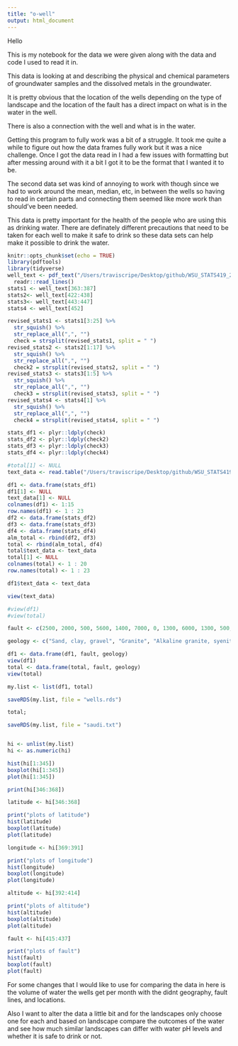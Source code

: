 ```yaml
---
title: "o-well"
output: html_document
---
```


Hello

This is my notebook for the data we were given along with the data and code I used to read it in.

This data is looking at and describing the physical and chemical parameters of groundwater samples and the dissolved metals in the groundwater.

It is pretty obvious that the location of the wells depending on the type of landscape and the location of the fault has a direct impact on what is in the water in the well.

There is also a connection with the well and what is in the water. 

Getting this program to fully work was a bit of a struggle. It took me quite a while to figure out how the data frames fully work but it was a nice challenge. Once I got the data read in I had a few issues with formatting but after messing around with it a bit I got it to be the format that I wanted it to be. 

The second data set was kind of annoying to work with though since we had to work around the mean, median, etc, in between the wells so having to read in certain parts and connecting them seemed like more work than should've been needed. 

This data is pretty important for the health of the people who are using this as drinking water. There are definately different precautions that need to be taken for each well to make it safe to drink so these data sets can help make it possible to drink the water. 


```r
knitr::opts_chunk$set(echo = TRUE)
library(pdftools)
library(tidyverse)
well_text <- pdf_text("/Users/traviscripe/Desktop/github/WSU_STATS419_2021/datasets/Well/Well-23.pdf") %>%
  readr::read_lines()
stats1 <- well_text[363:387]
stats2<- well_text[422:438]
stats3<- well_text[443:447]
stats4 <- well_text[452]

revised_stats1 <- stats1[3:25] %>%
  str_squish() %>%
  str_replace_all(",", "")
  check = strsplit(revised_stats1, split = " ")
revised_stats2 <- stats2[1:17] %>%
  str_squish() %>%
  str_replace_all(",", "")
  check2 = strsplit(revised_stats2, split = " ")
revised_stats3 <- stats3[1:5] %>%
  str_squish() %>%
  str_replace_all(",", "")
  check3 = strsplit(revised_stats3, split = " ")
revised_stats4 <- stats4[1] %>%
  str_squish() %>%
  str_replace_all(",", "")
  check4 = strsplit(revised_stats4, split = " ")

stats_df1 <- plyr::ldply(check)
stats_df2 <- plyr::ldply(check2)
stats_df3 <- plyr::ldply(check3)
stats_df4 <- plyr::ldply(check4)

#total[1] <- NULL
text_data <- read.table("/Users/traviscripe/Desktop/github/WSU_STATS419_2021/datasets/Well/wells-location.txt", sep = "|", header = TRUE, dec = ".")

df1 <- data.frame(stats_df1)
df1[1] <- NULL
text_data[1] <- NULL
colnames(df1) <- 1:15
row.names(df1) <- 1 : 23
df2 <- data.frame(stats_df2)
df3 <- data.frame(stats_df3)
df4 <- data.frame(stats_df4)
alm_total <- rbind(df2, df3)
total <- rbind(alm_total, df4)
total$text_data <- text_data 
total[1] <- NULL
colnames(total) <- 1 : 20
row.names(total) <- 1 : 23

df1$text_data <- text_data 

view(text_data)

#view(df1)
#view(total)

fault <- c(2500, 2000, 500, 5600, 1400, 7000, 0, 1300, 6000, 1300, 500, 1000, 15000, 3000, 3000, 500, 600, 10000, 3000, 1000, 3000, 9000, 500)

geology <- c("Sand, clay, gravel", "Granite", "Alkaline granite, syenite", "Alkaline granite, syenite", "Granite, Volcanic rock, breccia", "Volcanic rock, breccia", "Sand, clay, gravel", "Alkaline granite, syenite", "Sand, clay, gravel", "Volcanic rock, breccia", "Alkaline granite, syenite", "Granite", "Sand, clay, gravel", "Sand, clay, gravel", "Volcanic rock, breccia", "Alkaline granite, syenite", "Sand, clay, gravel", "Sand, clay, gravel", "Sand, clay, gravel", "Sand, clay, gravel", "Sand, clay, gravel", "Sand, clay, gravel", "Alkaline granite, syenite")

df1 <- data.frame(df1, fault, geology)
view(df1)
total <- data.frame(total, fault, geology)
view(total)

my.list <- list(df1, total)

saveRDS(my.list, file = "wells.rds")

total;

saveRDS(my.list, file = "saudi.txt")


hi <- unlist(my.list)
hi <- as.numeric(hi)

hist(hi[1:345])
boxplot(hi[1:345])
plot(hi[1:345])

print(hi[346:368])

latitude <- hi[346:368]

print("plots of latitude")
hist(latitude)
boxplot(latitude)
plot(latitude)

longitude <- hi[369:391]

print("plots of longitude")
hist(longitude)
boxplot(longitude)
plot(longitude)

altitude <- hi[392:414]

print("plots of altitude")
hist(altitude)
boxplot(altitude)
plot(altitude)

fault <- hi[415:437]

print("plots of fault")
hist(fault)
boxplot(fault)
plot(fault)

```

For some changes that I would like to use for comparing the data in here is the volume of water the wells get per month with the didnt geography, fault lines, and locations.

Also I want to alter the data a little bit and for the landscapes only choose one for each and based on landscape compare the outcomes of the water and see how much similar landscapes can differ with water pH levels and whether it is safe to drink or not.